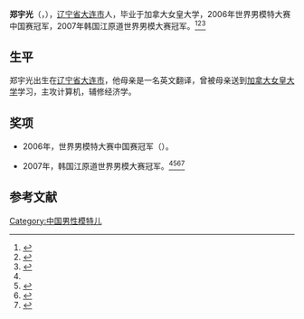 {{Infobox model
| 姓名          = 郑宇光
| 英文名        = {{lang|en|Jeffrey Chueng}}
| 圖像          = 
| 圖像說明      = 
| 原名          = 
| 出生          = <!-- 出生日期，建議使用模板{{birth date and age| }} 或{{Birth year and age|}} -->
| 出生地點      = [[辽宁省|辽宁省]][[大连市|大连市]]
| 逝世          = <!-- 去世日期，建議使用模板{{death date and age|}} -->
| 逝世地點      = 
| 昵稱          = 
| 職業          = 模特
| 國籍          = {{PRC}}
| 種族          = 汉族
| 身高          = {{height|m=1.87}}
| 體重          = {{Weight|kg=75}}
| 髮色          = 黑色
| 瞳色          = 黑色
| 三圍          = 100-78-98
| 女裝尺碼      = 
| 男裝領碼      = 
| 领碼          = 
| 鞋碼          =  
| 教育程度      = [[皇后大學_(加拿大)|加拿大女皇大学]]
| 經紀公司      = 
| 配偶          = 
| 親屬          = 
| 官方網站      = <!-- 官方網站 {{URL|website}} -->
}}
'''郑宇光'''（{{lang-en|Jeffrey Chueng}}，{{bd||11月23日|||catIdx=Zheng郑}}），[[辽宁省|辽宁省]][[大连市|大连市]]人，毕业于加拿大女皇大学，2006年世界男模特大赛中国赛冠军，2007年韩国江原道世界男模大赛冠军。<ref name="fish">{{cite web |url=http://www.iweihai.cn/iweihainews/snews/2007/02/29648.asp |title=中国男模特郑宇光首次夺得世界男模大赛冠军(图) |accessdate=2014-03-18|date=2007-02-29 |work= |archive-url=https://web.archive.org/web/20140318075316/http://www.iweihai.cn/iweihainews/snews/2007/02/29648.asp |archive-date=2014-03-18 |dead-url=yes }}</ref><ref name="bee" >{{cite web |url=http://women.sohu.com/20070607/n250449800.shtml |title=男模郑宇光获世界大赛冠军 |date=2007-06-07 |accessdate=2014-03-18|work=搜狐 |archive-url=https://web.archive.org/web/20140318080344/http://women.sohu.com/20070607/n250449800.shtml |archive-date=2014-03-18 |dead-url=yes}}</ref><ref>{{cite web |url=http://ent.sina.com.cn/s/m/2007-04-28/22351538163.html |title=刘园园“遭遇”求爱 国际男模郑宇光现场索吻 |date=2007-04-28 |accessdate=2014-03-18|work=新浪 |archive-date=2014-03-18 |archive-url=https://web.archive.org/web/20140318091301/http://ent.sina.com.cn/s/m/2007-04-28/22351538163.html |dead-url=no}}</ref>

== 生平 ==
郑宇光出生在[[辽宁省|辽宁省]][[大连市|大连市]]，他母亲是一名英文翻译，曾被母亲送到[[皇后大學_(加拿大)|加拿大女皇大学]]学习，主攻计算机，辅修经济学。

==奖项==
*2006年，世界男模特大赛中国赛冠军（{{lang-en|Manhunt International 2007}}）。

*2007年，韩国江原道世界男模大赛冠军。<ref name="fish"/><ref>{{cite web |url=http://news.sina.com.cn/o/2007-02-11/043011214449s.shtml |title=郑宇光夺得世界男模冠军 |date=2007-02-11 |work=新浪|archive-date=2014-03-18 |archive-url=https://web.archive.org/web/20140318075858/http://news.sina.com.cn/o/2007-02-11/043011214449s.shtml |dead-url=no}}</ref><ref>{{cite web |url=http://news.sina.com.cn/o/2006-03-30/08168565760s.shtml |title=图：世界男模大赛郑宇光夺冠 |accessdate=2014-03-18 |date=2006-03-30 |work=新浪 |archive-date=2014-03-18 |archive-url=https://web.archive.org/web/20140318075346/http://news.sina.com.cn/o/2006-03-30/08168565760s.shtml |dead-url=no}}</ref><ref>{{cite web|url= http://news.163.com/07/0211/05/371C4FPJ000120GU.html|title= 中国模特首次夺得世界男模大赛冠军(组图)|accessdate=2014-03-18|date=2007-02-11|work=网易|archive-url= https://web.archive.org/web/20140318091106/http://news.163.com/07/0211/05/371C4FPJ000120GU.html|archive-date=2014-03-18|dead-url= yes}}</ref>

==参考文献==
{{reflist}}

{{S-start}}
{{Succession box
|before=杰米·奥古斯托·梅亚尔
|title=世界男模特大赛
|years=2007年
|after=阿波德尔鲁门·厄尔·麦高瑞
}}
{{S-end}}

{{DEFAULTSORT:Z郑}}
[[Category:中国男性模特儿|Category:中国男性模特儿]]